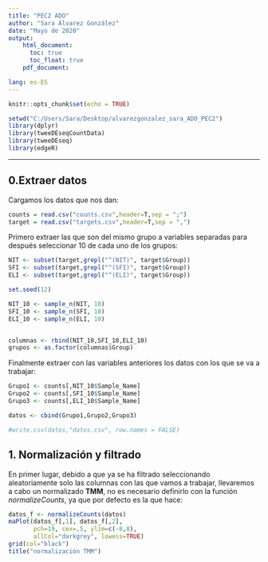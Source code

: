 ```yaml
---
title: "PEC2 ADO"
author: "Sara Álvarez González"
date: "Mayo de 2020"
output: 
    html_document:
      toc: true
      toc_float: true
    pdf_document:

lang: es-ES
---
```

<div class=text-justify>

```r
knitr::opts_chunk$set(echo = TRUE)
```


```r
setwd("C:/Users/Sara/Desktop/alvarezgonzalez_sara_ADO_PEC2")
library(dplyr)
library(tweeDEseqCountData)
library(tweeDEseq)
library(edgeR)
```
***
## 0.Extraer datos

Cargamos los datos que nos dan:

```r
counts = read.csv("counts.csv",header=T,sep = ";")
target = read.csv("targets.csv",header=T,sep = ",")
```

Primero extraer las que son del mismo grupo a variables separadas para después seleccionar 10 de cada uno de los grupos:

```r
NIT <- subset(target,grepl("^(NIT)", target$Group))
SFI <- subset(target,grepl("^(SFI)", target$Group))
ELI <- subset(target,grepl("^(ELI)", target$Group))

set.seed(12)

NIT_10 <- sample_n(NIT, 10)
SFI_10 <- sample_n(SFI, 10)
ELI_10 <- sample_n(ELI, 10)


columnas <- rbind(NIT_10,SFI_10,ELI_10)
grupos <- as.factor(columnas$Group)
```

Finalmente extraer con las variables anteriores los datos con los que se va a trabajar:

```r
Grupo1 <- counts[,NIT_10$Sample_Name]
Grupo2 <- counts[,SFI_10$Sample_Name]
Grupo3 <- counts[,ELI_10$Sample_Name]

datos <- cbind(Grupo1,Grupo2,Grupo3)

#write.csv(datos,"datos.csv", row.names = FALSE)
```


## 1. Normalización y filtrado

En primer lugar, debido a que ya se ha filtrado seleccionando aleatoriamente solo las columnas con las que vamos a trabajar, llevaremos a cabo un normalizado **TMM**, no es necesario definirlo con la función *normalizeCounts*, ya que por defecto es la que hace:

```r
datos_f <- normalizeCounts(datos)
maPlot(datos_f[,1], datos_f[,2],
       pch=19, cex=.5, ylim=c(-8,8), 
       allCol="darkgrey", lowess=TRUE)
grid(col="black")
title("normalización TMM")
```



</div>
